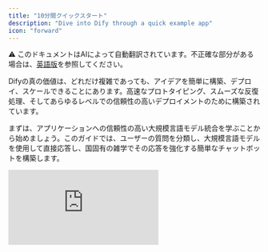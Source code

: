 ```yaml
---
title: "10分間クイックスタート"
description: "Dive into Dify through a quick example app"
icon: "forward"
---
```


<Note> ⚠️ このドキュメントはAIによって自動翻訳されています。不正確な部分がある場合は、[英語版](/en/documentation/pages/getting-started/quick-start)を参照してください。</Note>


Difyの真の価値は、どれだけ複雑であっても、アイデアを簡単に構築、デプロイ、スケールできることにあります。高速なプロトタイピング、スムーズな反復処理、そしてあらゆるレベルでの信頼性の高いデプロイメントのために構築されています。

まずは、アプリケーションへの信頼性の高い大規模言語モデル統合を学ぶことから始めましょう。このガイドでは、ユーザーの質問を分類し、大規模言語モデルを使用して直接応答し、国固有の雑学でその応答を強化する簡単なチャットボットを構築します。

<iframe 
  className="w-full aspect-video rounded-xl" 
  src="https://www.youtube.com/embed/opKZRpfd80k?si=HEkyjRpiYheMyrZ0" 
  title="Dify Quick Start Video" 
  frameBorder="0" 
  allow="accelerometer; autoplay; clipboard-write; encrypted-media; gyroscope; picture-in-picture" 
  allowFullScreen 
/>

## ステップ1：新しいワークフローを作成する（2分）

1. **Studio** > **ワークフロー** > **空白から作成** > **Orchestrate** > **New チャットフロー** > **作成**に移動します

## ステップ2：ワークフローノードを追加する（6分）

<Tip>
  変数を参照したい場合は、まず`{`または`/`を入力すると、ワークフローで利用可能な異なる変数を確認できます。
</Tip>

### 1. 大規模言語モデルノードとアウトプット：質問を理解して回答する

<Info>
  `大規模言語モデル`ノードは、ユーザー入力に基づいてレスポンスを生成するために言語モデルにプロンプトを送信します。APIコール、レート制限、インフラストラクチャの複雑さを抽象化するため、ロジックの設計に集中できます。
</Info>

<Steps>
  <Step title="大規模言語モデルノードを作成">
    `ノード追加`ボタンを使用して大規模言語モデルノードを作成し、スタートノードに接続します
  </Step>
  
  <Step title="モデルを設定">
    デフォルトモデルを選択します
  </Step>
  
  <Step title="システムプロンプトを設定">
    システムプロンプトフィールドに以下を貼り付けます：

    ```text
    The user will ask a question about a country. The question is {{sys.query}}  
    Tasks: 
    1. Identify the country mentioned. 
    2. Rephrase the question clearly. 
    3. Answer the question using general knowledge. 
    
    Respond in the following JSON format: 
    {   
      "country": "<country name>",
      "question": "<rephrased question>",
      "answer": "<direct answer to the question>" 
    }
    ```
  </Step>
  
  <Step title="構造化出力を有効にする">
    **構造化出力を有効にする**により、大規模言語モデルが返すものを簡単に制御し、精密なデータ抽出や条件付きロジックでの下流使用のために、一貫性のある機械可読な出力を保証できます。
    
    - 出力変数構造化をONに切り替える > `設定`をクリックし`JSONからインポート`をクリック
    - 貼り付け：
    
    ```json
    {   
      "country": "string",   
      "question": "string",   
      "answer": "string" 
    }
    ```
  </Step>
  
  <Step title="コードブロック：雑学を取得">

<Info>
  `コード`ノードはコードを使用してカスタムロジックを実行します。視覚的なワークフロー内の必要な場所にコードを正確に挿入でき、バックエンド全体を構築する手間を省きます。
</Info>

</Step>

<Step title="コードブロックを設定">
<Steps>
  <Step title="コードノードを作成">
    `ノード追加`ボタンを使用して`コード`ノードを作成し、大規模言語モデルブロックに接続します
  </Step>
  
  <Step title="入力変数を設定">
    `入力変数`の名前を「country」に変更し、変数を`structured_output` > `country`に設定します
  </Step>
  
  <Step title="Pythonコードを追加">
    `PYTHON3`に以下のコードを貼り付けます：

    ```python
    def main(country: str) -> dict:     
      country_name = country.lower()     
      fun_facts = {
        "japan": "Japan has more than 5 million vending machines.",
        "france": "France is the most visited country in the world.",
        "italy": "Italy has more UNESCO World Heritage sites than any other country."     
      }     
      fun_fact = fun_facts.get(country_name, f"No fun fact available for {country.title()}.")
      return {"fun_fact": fun_fact}
    ```
  </Step>
  
  <Step title="出力変数名を変更">
    より適切にラベル付けされた変数にするため、出力変数`result`を`fun_fact`に変更します
  </Step>
</Steps>

</Step>

### 3. 応答ノード：ユーザーへの最終回答

<Info>
  `応答`ノードは返すためのきれいな最終出力を作成します。
</Info>

<Steps>
  <Step title="応答ノードを作成">
    `ノード追加`ボタンを使用して`応答`ノードを作成します
  </Step>
  
  <Step title="応答フィールドを設定">
    応答フィールドに以下を貼り付けます：

    ```text
    Q: {{ structured_output.question }} 

    A: {{ structured_output.answer }} 

    Fun Fact: {{ fun_fact }}
    ```
  </Step>
</Steps>

ワークフロー終了：

<img
  src="/images/quick-start-workflow-overview.png"
  alt="LLM、コード、応答ノードが接続された完全なワークフロー図"
  style={{ width: "100%" }}
/>

---

## ステップ3：ボットをテストする（3分）

`プレビュー`をクリックして、以下を質問してください：

- "What is the capital of France?"
- "Tell me about Japanese cuisine"
- "Describe the culture in Italy"
- その他の質問

ボットが期待通りに動作することを確認してください！

## ボットの完成です！

このガイドでは、インフラストラクチャを再発明することなく、言語モデルを信頼性高くスケーラブルに統合する方法を示しました。Difyの視覚的なワークフローとモジュラーノードにより、単に高速に構築するだけでなく、大規模言語モデルを活用したアプリのためのクリーンで本番対応のアーキテクチャを採用しています。